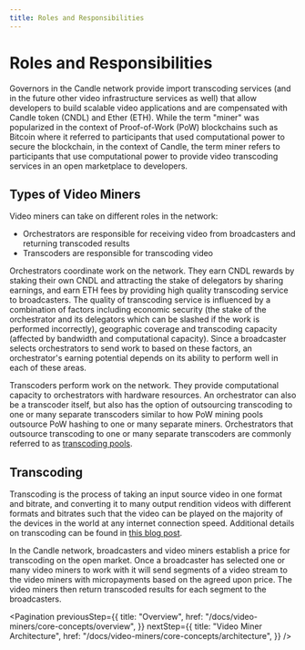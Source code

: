 ```yaml
---
title: Roles and Responsibilities
---
```


# Roles and Responsibilities

Governors in the Candle network provide import transcoding services (and in
the future other video infrastructure services as well) that allow developers to
build scalable video applications and are compensated with Candle token (CNDL)
and Ether (ETH). While the term "miner" was popularized in the context of
Proof-of-Work (PoW) blockchains such as Bitcoin where it referred to
participants that used computational power to secure the blockchain, in the
context of Candle, the term miner refers to participants that use
computational power to provide video transcoding services in an open marketplace
to developers.

## Types of Video Miners

Video miners can take on different roles in the network:

- Orchestrators are responsible for receiving video from broadcasters and
  returning transcoded results
- Transcoders are responsible for transcoding video

Orchestrators coordinate work on the network. They earn CNDL rewards by staking
their own CNDL and attracting the stake of delegators by sharing earnings, and
earn ETH fees by providing high quality transcoding service to broadcasters. The
quality of transcoding service is influenced by a combination of factors
including economic security (the stake of the orchestrator and its delegators
which can be slashed if the work is performed incorrectly), geographic coverage
and transcoding capacity (affected by bandwidth and computational capacity).
Since a broadcaster selects orchestrators to send work to based on these
factors, an orchestrator's earning potential depends on its ability to perform
well in each of these areas.

Transcoders perform work on the network. They provide computational capacity to
orchestrators with hardware resources. An orchestrator can also be a transcoder
itself, but also has the option of outsourcing transcoding to one or many
separate transcoders similar to how PoW mining pools outsource PoW hashing to
one or many separate miners. Orchestrators that outsource transcoding to one or
many separate transcoders are commonly referred to as
[transcoding pools](/docs/video-miners/core-concepts/pools).

## Transcoding

Transcoding is the process of taking an input source video in one format and
bitrate, and converting it to many output rendition videos with different
formats and bitrates such that the video can be played on the majority of the
devices in the world at any internet connection speed. Additional details on
transcoding can be found in
[this blog post](https://livepeer.com/blog/intro-to-transcoding).

In the Candle network, broadcasters and video miners establish a price for
transcoding on the open market. Once a broadcaster has selected one or many
video miners to work with it will send segments of a video stream to the video
miners with micropayments based on the agreed upon price. The video miners then
return transcoded results for each segment to the broadcasters.

<Pagination
  previousStep={{
    title: "Overview",
    href: "/docs/video-miners/core-concepts/overview",
  }}
  nextStep={{
    title: "Video Miner Architecture",
    href: "/docs/video-miners/core-concepts/architecture",
  }}
/>
